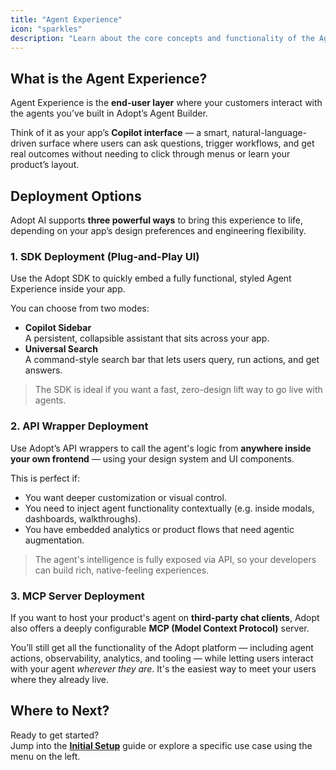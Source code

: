 ```yaml
---
title: "Agent Experience"
icon: "sparkles"
description: "Learn about the core concepts and functionality of the Agent Experience Platform"
---
```


## What is the Agent Experience?

Agent Experience is the **end-user layer** where your customers interact with the agents you’ve built in Adopt’s Agent Builder.

Think of it as your app’s **Copilot interface** — a smart, natural-language-driven surface where users can ask questions, trigger workflows, and get real outcomes without needing to click through menus or learn your product’s layout.

## Deployment Options

Adopt AI supports **three powerful ways** to bring this experience to life, depending on your app’s design preferences and engineering flexibility.

### 1. SDK Deployment (Plug-and-Play UI)

Use the Adopt SDK to quickly embed a fully functional, styled Agent Experience inside your app.

You can choose from two modes:

- **Copilot Sidebar**\
  A persistent, collapsible assistant that sits across your app.
- **Universal Search**\
  A command-style search bar that lets users query, run actions, and get answers.

> The SDK is ideal if you want a fast, zero-design lift way to go live with agents.

### 2. API Wrapper Deployment

Use Adopt’s API wrappers to call the agent's logic from **anywhere inside your own frontend** — using your design system and UI components.

This is perfect if:

- You want deeper customization or visual control.
- You need to inject agent functionality contextually (e.g. inside modals, dashboards, walkthroughs).
- You have embedded analytics or product flows that need agentic augmentation.

> The agent's intelligence is fully exposed via API, so your developers can build rich, native-feeling experiences.

### 3. MCP Server Deployment

If you want to host your product's agent on **third-party chat clients**, Adopt also offers a deeply configurable **MCP (Model Context Protocol)** server.

You’ll still get all the functionality of the Adopt platform — including agent actions, observability, analytics, and tooling — while letting users interact with your agent _wherever they are_. It's the easiest way to meet your users where they already live.

## Where to Next?

Ready to get started?\
Jump into the [**Initial Setup**](/essentials/initial-setup) guide or explore a specific use case using the menu on the left.